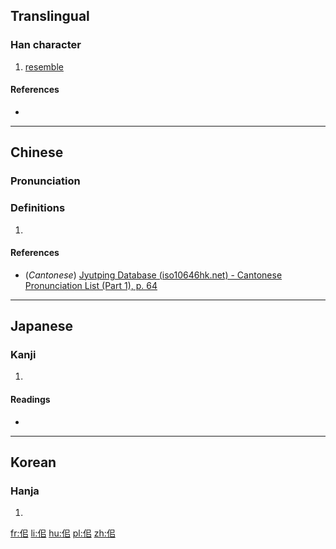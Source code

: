 ==Translingual==

===Han character===
{{Han char|rn=9|rad=人|as=05|sn=7|four=|canj=ORLR|ids=⿰亻㠯}}

# [[resemble]]

====References====
* {{Han ref|kx=0097.150|dkj=00489|dj=0206.030|hdz=10134.010|uh=4F40|ud=20288}}

----

==Chinese==
{{zh-forms}}

===Pronunciation===
{{zh-pron
|m=sì
|c=ci5
|mc=y
|oc=y
|ma=
|cat=v
}}

===Definitions===
# {{rfdef|lang=zh}}

====References====
* (''Cantonese'') [http://www.iso10646hk.net/jp/document/download.jsp Jyutping Database (iso10646hk.net) - Cantonese Pronunciation List (Part 1), p. 64]

----

==Japanese==

===Kanji===
{{ja-kanji|grade=|rs=人05}}

# {{defn|lang=ja|sort=人05}}

====Readings====
* {{ja-readings|on=[[し]] (shi), [[じ]] (ji)|kun=[[ひる]] (hiru)}}

----

==Korean==

===Hanja===
{{ko-hanja|hangeul=사|rv=sa|mr=sa}}

# {{defn|lang=ko|sort=人05}}

[[fr:佀]]
[[li:佀]]
[[hu:佀]]
[[pl:佀]]
[[zh:佀]]
